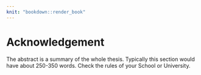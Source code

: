 ---
knit: "bookdown::render_book"
---

# Acknowledgement {-}

The abstract is a summary of the whole thesis. Typically this section would have about 250-350 words. Check the rules of your School or University.







\pagenumbering{gobble}



